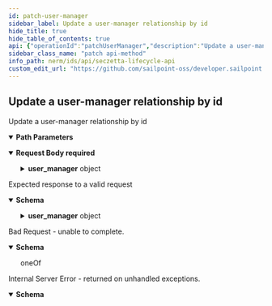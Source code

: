 ```yaml
---
id: patch-user-manager
sidebar_label: Update a user-manager relationship by id
hide_title: true
hide_table_of_contents: true
api: {"operationId":"patchUserManager","description":"Update a user-manager relationship by id","tags":["user managers"],"requestBody":{"required":true,"content":{"application/json":{"schema":{"type":"object","properties":{"user_manager":{"type":"object","properties":{"user_id":{"type":"string","format":"uuid"},"manager_id":{"type":"string","format":"uuid"}}}}}}}},"parameters":[{"name":"id","in":"path","description":"ID of the object to retrieve, update, or delete","required":true,"schema":{"type":"string","format":"uuid","example":"1246d8b3-ac29-4015-8154-dea4434a73fa"}}],"responses":{"200":{"description":"Expected response to a valid request","content":{"application/json":{"schema":{"type":"object","properties":{"user_manager":{"type":"object","properties":{"id":{"type":"string","format":"uuid","readOnly":true},"uid":{"type":"string","minLength":32,"maxLength":32,"readOnly":true},"user_id":{"type":"string","format":"uuid"},"manager_id":{"type":"string","format":"uuid"}}}}}}}},"400":{"description":"Bad Request - unable to complete.","content":{"application/json":{"schema":{"oneOf":[{"type":"object","properties":{"error":{"example":"Invalid JSON syntax. Please check your syntax and try again."}}},{"type":"object","properties":{"error":{"example":"The <object> failed to create/update"},"errors":{"example":{"attribute":"can't be blank"}}}}]}}}},"500":{"description":"Internal Server Error - returned on unhandled exceptions.","content":{"application/json":{"schema":{"type":"object","properties":{"error":{"description":"A message describing the error","example":"Sorry something went wrong"}}}}}}},"method":"patch","path":"/user_managers/{id}","servers":[{"url":"https://{tenantName}.nonemployee.com/api","variables":{"tenantName":{"default":"acmeco","description":"Tenant name assigned to customer"}}}],"security":[{"bearerAuth":[]}],"securitySchemes":{"bearerAuth":{"type":"http","scheme":"bearer","bearerFormat":"Token token=your token"}},"jsonRequestBodyExample":{"user_manager":{"user_id":"3fa85f64-5717-4562-b3fc-2c963f66afa6","manager_id":"3fa85f64-5717-4562-b3fc-2c963f66afa6"}},"info":{"version":"1.0.0","title":"SecZetta Lifecycle API","description":"The Lifecycle API can be used to access and modify various resources in your environment.","license":{"name":"MIT"}},"postman":{"name":"Update a user-manager relationship by id","description":{"content":"Update a user-manager relationship by id","type":"text/plain"},"url":{"path":["user_managers",":id"],"host":["{{baseUrl}}"],"query":[],"variable":[{"disabled":false,"description":{"content":"(Required) ID of the object to retrieve, update, or delete","type":"text/plain"},"type":"any","value":"","key":"id"}]},"header":[{"key":"Content-Type","value":"application/json"},{"key":"Accept","value":"application/json"}],"method":"PATCH","body":{"mode":"raw","raw":"\"\"","options":{"raw":{"language":"json"}}}}}
sidebar_class_name: "patch api-method"
info_path: nerm/ids/api/seczetta-lifecycle-api
custom_edit_url: "https://github.com/sailpoint-oss/developer.sailpoint.com/issues/new?assignees=&labels=&template=bug-report.md&title=%5BBug%5D+Your+Bug+Report+Here Requesting changes to 'Update a user-manager relationship by id' (patch-user-manager)"
---
```



## Update a user-manager relationship by id



Update a user-manager relationship by id

<details style={{"marginBottom":"1rem"}} data-collapsed={false} open={true}><summary style={{}}><strong>Path Parameters</strong></summary><div><ul><ParamsItem className={"paramsItem"} param={{"name":"id","in":"path","description":"ID of the object to retrieve, update, or delete","required":true,"schema":{"type":"string","format":"uuid","example":"1246d8b3-ac29-4015-8154-dea4434a73fa"}}}></ParamsItem></ul></div></details><MimeTabs><TabItem label={"application/json"} value={"application/json-schema"}><details style={{}} data-collapsed={false} open={true}><summary style={{"textAlign":"left"}}><strong>Request Body</strong><strong style={{"fontSize":"var(--ifm-code-font-size)","color":"var(--openapi-required)"}}> required</strong></summary><div style={{"textAlign":"left","marginLeft":"1rem"}}></div><ul style={{"marginLeft":"1rem"}}><SchemaItem collapsible={true} className={"schemaItem"}><details style={{}}><summary style={{}}><strong>user_manager</strong><span style={{"opacity":"0.6"}}> object</span></summary><div style={{"marginLeft":"1rem"}}><SchemaItem collapsible={false} name={"user_id"} required={false} deprecated={undefined} schemaDescription={undefined} schemaName={"uuid"} qualifierMessage={undefined} defaultValue={undefined}></SchemaItem><SchemaItem collapsible={false} name={"manager_id"} required={false} deprecated={undefined} schemaDescription={undefined} schemaName={"uuid"} qualifierMessage={undefined} defaultValue={undefined}></SchemaItem></div></details></SchemaItem></ul></details></TabItem></MimeTabs><div><ApiTabs><TabItem label={"200"} value={"200"}><div>

Expected response to a valid request

</div><div><MimeTabs schemaType={"response"}><TabItem label={"application/json"} value={"application/json"}><SchemaTabs><TabItem label={"Schema"} value={"Schema"}><details style={{}} data-collapsed={false} open={true}><summary style={{"textAlign":"left"}}><strong>Schema</strong></summary><div style={{"textAlign":"left","marginLeft":"1rem"}}></div><ul style={{"marginLeft":"1rem"}}><SchemaItem collapsible={true} className={"schemaItem"}><details style={{}}><summary style={{}}><strong>user_manager</strong><span style={{"opacity":"0.6"}}> object</span></summary><div style={{"marginLeft":"1rem"}}><SchemaItem collapsible={false} name={"id"} required={false} deprecated={undefined} schemaDescription={undefined} schemaName={"uuid"} qualifierMessage={undefined} defaultValue={undefined}></SchemaItem><SchemaItem collapsible={false} name={"uid"} required={false} deprecated={undefined} schemaDescription={undefined} schemaName={"string"} qualifierMessage={"**Possible values:** `>= 32 characters` and `<= 32 characters`"} defaultValue={undefined}></SchemaItem><SchemaItem collapsible={false} name={"user_id"} required={false} deprecated={undefined} schemaDescription={undefined} schemaName={"uuid"} qualifierMessage={undefined} defaultValue={undefined}></SchemaItem><SchemaItem collapsible={false} name={"manager_id"} required={false} deprecated={undefined} schemaDescription={undefined} schemaName={"uuid"} qualifierMessage={undefined} defaultValue={undefined}></SchemaItem></div></details></SchemaItem></ul></details></TabItem><TabItem label={"Example (from schema)"} value={"Example (from schema)"}><ResponseSamples responseExample={"{\n  \"user_manager\": {\n    \"id\": \"3fa85f64-5717-4562-b3fc-2c963f66afa6\",\n    \"uid\": \"string\",\n    \"user_id\": \"3fa85f64-5717-4562-b3fc-2c963f66afa6\",\n    \"manager_id\": \"3fa85f64-5717-4562-b3fc-2c963f66afa6\"\n  }\n}"} language={"json"}></ResponseSamples></TabItem></SchemaTabs></TabItem></MimeTabs></div></TabItem><TabItem label={"400"} value={"400"}><div>

Bad Request - unable to complete.

</div><div><MimeTabs schemaType={"response"}><TabItem label={"application/json"} value={"application/json"}><SchemaTabs><TabItem label={"Schema"} value={"Schema"}><details style={{}} data-collapsed={false} open={true}><summary style={{"textAlign":"left"}}><strong>Schema</strong></summary><div style={{"textAlign":"left","marginLeft":"1rem"}}></div><ul style={{"marginLeft":"1rem"}}><div><div><span className={"badge badge--info"}>oneOf</span><SchemaTabs><TabItem label={"MOD1"} value={"0-item-properties"}><SchemaItem collapsible={false} name={"error"} required={false} deprecated={undefined} schemaDescription={undefined} schemaName={""} qualifierMessage={undefined} defaultValue={undefined}></SchemaItem></TabItem><TabItem label={"MOD2"} value={"1-item-properties"}><SchemaItem collapsible={false} name={"error"} required={false} deprecated={undefined} schemaDescription={undefined} schemaName={""} qualifierMessage={undefined} defaultValue={undefined}></SchemaItem><SchemaItem collapsible={false} name={"errors"} required={false} deprecated={undefined} schemaDescription={undefined} schemaName={""} qualifierMessage={undefined} defaultValue={undefined}></SchemaItem></TabItem></SchemaTabs></div></div></ul></details></TabItem><TabItem label={"Example (from schema)"} value={"Example (from schema)"}><ResponseSamples responseExample={"{\n  \"error\": \"Invalid JSON syntax. Please check your syntax and try again.\"\n}"} language={"json"}></ResponseSamples></TabItem></SchemaTabs></TabItem></MimeTabs></div></TabItem><TabItem label={"500"} value={"500"}><div>

Internal Server Error - returned on unhandled exceptions.

</div><div><MimeTabs schemaType={"response"}><TabItem label={"application/json"} value={"application/json"}><SchemaTabs><TabItem label={"Schema"} value={"Schema"}><details style={{}} data-collapsed={false} open={true}><summary style={{"textAlign":"left"}}><strong>Schema</strong></summary><div style={{"textAlign":"left","marginLeft":"1rem"}}></div><ul style={{"marginLeft":"1rem"}}><SchemaItem collapsible={false} name={"error"} required={false} deprecated={undefined} schemaDescription={"A message describing the error"} schemaName={""} qualifierMessage={undefined} defaultValue={undefined}></SchemaItem></ul></details></TabItem><TabItem label={"Example (from schema)"} value={"Example (from schema)"}><ResponseSamples responseExample={"{\n  \"error\": \"Sorry something went wrong\"\n}"} language={"json"}></ResponseSamples></TabItem></SchemaTabs></TabItem></MimeTabs></div></TabItem></ApiTabs></div>